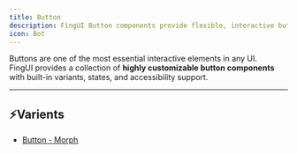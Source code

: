 ```yaml
---
title: Button
description: FingUI Button components provide flexible, interactive buttons with multiple variants, sizes, and customization options.  
icon: Bot
---
```



Buttons are one of the most essential interactive elements in any UI.  
FingUI provides a collection of **highly customizable button components** with built-in variants, states, and accessibility support.

---

## ⚡️Varients 
- [Button - Morph](./button/button-morph) 